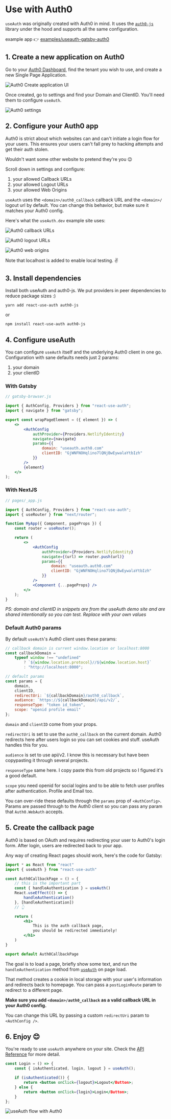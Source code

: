 # Use with Auth0

`useAuth` was originally created with Auth0 in mind. It uses the [`auth0-js`](https://github.com/auth0/auth0.js) library under the hood and supports all the same configuration.

example app 👉 [examples/useauth-gatsby-auth0](https://github.com/Swizec/useAuth/tree/master/examples/useauth-gatsby-auth0)

## 1. Create a new application on Auth0

Go to your [Auth0 Dashboard](manage.auth0.com/dashboard), find the tenant you wish to use, and create a new Single Page Application.

![Auth0 Create application UI](./images/auth0-application.png)

Once created, go to settings and find your Domain and ClientID. You'll need them to configure `useAuth`.

![Auth0 settings](./images/auth0-settings.png)

## 2. Configure your Auth0 app

Auth0 is strict about which websites can and can't initiate a login flow for your users. This ensures your users can't fall prey to hacking attempts and get their auth stolen.

Wouldn't want some other website to pretend they're you 😉

Scroll down in settings and configure:

1. your allowed Callback URLs
2. your allowed Logout URLs
3. your allowed Web Origins

`useAuth` uses the `<domain>/auth0_callback` callback URL and the `<domain>/` logout url by default. You can change this behavior, but make sure it matches your Auth0 config.

Here's what the `useAuth.dev` example site uses:

![Auth0 callback URLs](./images/auth0-callback-url.png)

![Auth0 logout URLs](./images/auth0-logout-url.png)

![Auth0 web origins](./images/auth0-web-origins.png)

Note that localhost is added to enable local testing. ✌️

## 3. Install dependencies

Install both useAuth and auth0-js. We put providers in peer dependencies to reduce package sizes :)

```
yarn add react-use-auth auth0-js
```

or

```
npm install react-use-auth auth0-js
```

## 4. Configure useAuth

You can configure `useAuth` itself and the underlying Auth0 client in one go. Configuration with sane defaults needs just 2 params:

1. your domain
2. your clientID

### With Gatsby

```jsx
// gatsby-browser.js

import { AuthConfig, Providers } from "react-use-auth";
import { navigate } from "gatsby";

export const wrapPageElement = ({ element }) => (
    <>
        <AuthConfig
            authProvider={Providers.NetlifyIdentity}
            navigate={navigate}
            params={{
                domain: "useauth.auth0.com"
                clientID: "GjWNFNOHqlino7lQNjBwEywalaYtbIzh"
            }}
        />
        {element}
    </>
);
```

### With NextJS

```jsx
// pages/_app.js

import { AuthConfig, Providers } from "react-use-auth";
import { useRouter } from "next/router";

function MyApp({ Component, pageProps }) {
    const router = useRouter();

    return (
        <>
            <AuthConfig
                authProvider={Providers.NetlifyIdentity}
                navigate={(url) => router.push(url)}
                params={{
                    domain: "useauth.auth0.com"
                    clientID: "GjWNFNOHqlino7lQNjBwEywalaYtbIzh"
                }}
            />
            <Component {...pageProps} />
        </>
    );
}
```

_PS: domain and clientID in snippets are from the useAuth demo site and are shared intentionally so you can test. Replace with your own values_

### Default Auth0 params

By default `useAuth`'s Auth0 client uses these params:

```jsx
// callback domain is current window.location or localhost:8000
const callbackDomain =
    typeof window !== "undefined"
        ? `${window.location.protocol}//${window.location.host}`
        : "http://localhost:8000";

// default params
const params = {
    domain,
    clientID,
    redirectUri: `${callbackDomain}/auth0_callback`,
    audience: `https://${callbackDomain}/api/v2/`,
    responseType: "token id_token",
    scope: "openid profile email"
};
```

`domain` and `clientID` come from your props.

`redirectUri` is set to use the `auth0_callback` on the current domain. Auth0 redirects here after users login so you can set cookies and stuff. useAuth handles this for you.

`audience` is set to use api/v2. I know this is necessary but have been copypasting it through several projects.

`responseType` same here. I copy paste this from old projects so I figured it's a good default.

`scope` you need openid for social logins and to be able to fetch user profiles after authentication. Profile and Email too.

You can over-ride these defaults through the `params` prop of `<AuthConfig>`. Params are passed through to the Auth0 client so you can pass any param that `Auth0.WebAuth` accepts.

## 5. Create the callback page

Auth0 is based on OAuth and requires redirecting your user to Auth0's login form. After login, users are redirected back to your app.

Any way of creating React pages should work, here's the code for Gatsby:

```jsx
import * as React from "react"
import { useAuth } from "react-use-auth"

const Auth0CallbackPage = () = {
    // this is the important part
    const { handleAuthentication } = useAuth()
    React.useEffect(() => {
        handleAuthentication()
    }, [handleAuthentication])
    // 👆

    return (
        <h1>
            This is the auth callback page,
            you should be redirected immediately!
        </h1>
    )
}

export default Auth0CallbackPage
```

The goal is to load a page, briefly show some text, and run the `handleAuthentication` method from [`useAuth`](https://useauth.dev) on page load.

That method creates a cookie in local storage with your user's information and redirects back to homepage. You can pass a `postLoginRoute` param to redirect to a different page.

**Make sure you add `<domain>/auth0_callback` as a valid callback URL in your Auth0 config.**

You can change this URL by passing a custom `redirectUri` param to `<AuthConfig />`.

## 6. Enjoy 😊

You're ready to use `useAuth` anywhere on your site. Check the [API Reference](/docs/api-reference) for more detail.

```jsx
const Login = () => {
    const { isAuthenticated, login, logout } = useAuth();

    if (isAuthenticated()) {
        return <button onClick={logout}>Logout</Button>;
    } else {
        return <button onClick={login}>Login</Button>;
    }
};
```

![useAuth flow with Auth0](/auth0-flow.gif)
